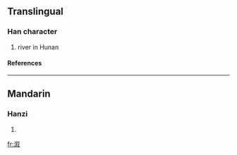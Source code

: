 {{see|漵}}

==Translingual==
===Han character===
{{Han char|rn=85|rad=水|as=09|sn=12|four=|canj=水人木水 (EODE), X水人木水 (XEODE)}}
# river in Hunan
====References====
{{Han ref|kx=0639.111|hdz=31681.110|uh=6E86|ud=28294}}

----
==Mandarin==
===Hanzi===
{{cmn-hanzi|tra=漵|pin=[[lóu]] (lou2), [[xù]] (xu4)|wg=lou<sup>2</sup>, hsü<sup>4</sup>}}
# {{defn|Mandarin}}

[[fr:溆]]